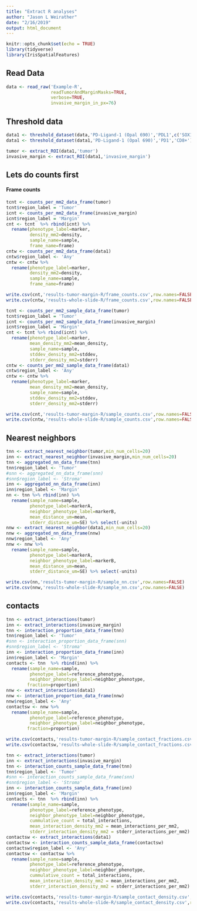 ```yaml
---
title: "Extract R analyses"
author: "Jason L Weirather"
date: "2/16/2019"
output: html_document
---
```


```r
knitr::opts_chunk$set(echo = TRUE)
library(tidyverse)
library(IrisSpatialFeatures)
```

## Read Data

```r
data <- read_raw('Example-R',
                 readTumorAndMarginMasks=TRUE,
                 verbose=TRUE,
                 invasive_margin_in_px=76)
```

## Threshold data
```r
data1 <- threshold_dataset(data,'PD-Ligand-1 (Opal 690)','PDL1',c('SOX10+','OTHER'))
data1 <- threshold_dataset(data1,'PD-Ligand-1 (Opal 690)','PD1','CD8+')
```


```r
tumor <- extract_ROI(data1,'tumor')
invasive_margin <- extract_ROI(data1,'invasive_margin')
```

## Lets do counts first

#### Frame counts

```r
tcnt <- counts_per_mm2_data_frame(tumor)
tcnt$region_label = 'Tumor'
icnt <- counts_per_mm2_data_frame(invasive_margin)
icnt$region_label = 'Margin'
cnt <- tcnt  %>% rbind(icnt) %>% 
  rename(phenotype_label=marker,
         density_mm2=density,
         sample_name=sample,
         frame_name=frame)
cntw <- counts_per_mm2_data_frame(data1)
cntw$region_label <- 'Any'
cntw <- cntw %>% 
  rename(phenotype_label=marker,
         density_mm2=density,
         sample_name=sample,
         frame_name=frame)
```

```r
write.csv(cnt,'results-tumor-margin-R/frame_counts.csv',row.names=FALSE)
write.csv(cntw,'results-whole-slide-R/frame_counts.csv',row.names=FALSE)
```

```r
tcnt <- counts_per_mm2_sample_data_frame(tumor)
tcnt$region_label = 'Tumor'
icnt <- counts_per_mm2_sample_data_frame(invasive_margin)
icnt$region_label = 'Margin'
cnt <- tcnt %>% rbind(icnt) %>% 
  rename(phenotype_label=marker,
         mean_density_mm2=mean_density,
         sample_name=sample,
         stddev_density_mm2=stddev,
         stderr_density_mm2=stderr)
cntw <- counts_per_mm2_sample_data_frame(data1)
cntw$region_label <- 'Any'
cntw <- cntw %>% 
  rename(phenotype_label=marker,
         mean_density_mm2=mean_density,
         sample_name=sample,
         stddev_density_mm2=stddev,
         stderr_density_mm2=stderr)
```

```r
write.csv(cnt,'results-tumor-margin-R/sample_counts.csv',row.names=FALSE)
write.csv(cntw,'results-whole-slide-R/sample_counts.csv',row.names=FALSE)
```

## Nearest neighbors

```r
tnn <- extract_nearest_neighbor(tumor,min_num_cells=20)
inn <- extract_nearest_neighbor(invasive_margin,min_num_cells=20)
tnn <- aggregated_nn_data_frame(tnn)
tnn$region_label <- 'Tumor'
#snn <- aggregated_nn_data_frame(snn)
#snn$region_label <- 'Stroma'
inn <- aggregated_nn_data_frame(inn)
inn$region_label <- 'Margin'
nn <- tnn %>% rbind(inn) %>% 
  rename(sample_name=sample,
         phenotype_label=markerA,
         neighbor_phenotype_label=markerB,
         mean_distance_um=mean,
         stderr_distance_um=SE) %>% select(-units)
nnw <- extract_nearest_neighbor(data1,min_num_cells=20) 
nnw <- aggregated_nn_data_frame(nnw)
nnw$region_label <- 'Any'
nnw <- nnw %>% 
  rename(sample_name=sample,
         phenotype_label=markerA,
         neighbor_phenotype_label=markerB,
         mean_distance_um=mean,
         stderr_distance_um=SE) %>% select(-units)
```

```r
write.csv(nn,'results-tumor-margin-R/sample_nn.csv',row.names=FALSE)
write.csv(nnw,'results-whole-slide-R/sample_nn.csv',row.names=FALSE)
```

## contacts

```r
tnn <- extract_interactions(tumor)
inn <- extract_interactions(invasive_margin)
tnn <- interaction_proportion_data_frame(tnn)
tnn$region_label <- 'Tumor'
#snn <- interaction_proportion_data_frame(snn)
#snn$region_label <- 'Stroma'
inn <- interaction_proportion_data_frame(inn)
inn$region_label <- 'Margin'
contacts <- tnn  %>% rbind(inn) %>% 
  rename(sample_name=sample,
         phenotype_label=reference_phenotype,
         neighbor_phenotype_label=neighbor_phenotype,
        fraction=proportion) 
nnw <- extract_interactions(data1) 
nnw <- interaction_proportion_data_frame(nnw)
nnw$region_label <- 'Any'
contactsw <- nnw %>%
  rename(sample_name=sample,
         phenotype_label=reference_phenotype,
         neighbor_phenotype_label=neighbor_phenotype,
        fraction=proportion) 

```

```r
write.csv(contacts,'results-tumor-margin-R/sample_contact_fractions.csv',row.names=FALSE)
write.csv(contactsw,'results-whole-slide-R/sample_contact_fractions.csv',row.names=FALSE)
```

```r
tnn <- extract_interactions(tumor)
inn <- extract_interactions(invasive_margin)
tnn <- interaction_counts_sample_data_frame(tnn)
tnn$region_label <- 'Tumor'
#snn <- interaction_counts_sample_data_frame(snn)
#snn$region_label <- 'Stroma'
inn <- interaction_counts_sample_data_frame(inn)
inn$region_label <- 'Margin'
contacts <- tnn  %>% rbind(inn) %>% 
  rename(sample_name=sample,
         phenotype_label=reference_phenotype,
         neighbor_phenotype_label=neighbor_phenotype,
         cummulative_count = total_interactions,
         mean_interaction_density_mm2 = mean_interactions_per_mm2,
         stderr_interaction_density_mm2 = stderr_interactions_per_mm2) 
contactsw <- extract_interactions(data1)
contactsw <- interaction_counts_sample_data_frame(contactsw)
contactsw$region_label <- 'Any'
contactsw <- contactsw %>% 
  rename(sample_name=sample,
         phenotype_label=reference_phenotype,
         neighbor_phenotype_label=neighbor_phenotype,
         cummulative_count = total_interactions,
         mean_interaction_density_mm2 = mean_interactions_per_mm2,
         stderr_interaction_density_mm2 = stderr_interactions_per_mm2) 
```

```r
write.csv(contacts,'results-tumor-margin-R/sample_contact_density.csv',row.names=FALSE)
write.csv(contacts,'results-whole-slide-R/sample_contact_density.csv',row.names=FALSE)
```



